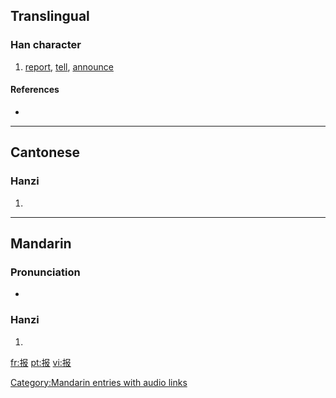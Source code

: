 {{see|報}}
==Translingual==
{{Han stroke|[[Image:报-order.gif]]}}

===Han character===
{{Han char|rn=64|rad=手|as=04|sn=7|four=|canj=手尸中水 (QSLE)}}

# [[report]], [[tell]], [[announce]]

====References====
* {{Han ref|kx=0422.121|hdz=31846.010|uh=62A5|ud=25253}}

----

==Cantonese==

===Hanzi===
{{yue-hanzi|jyut=|y=bou3}}

# {{defn|Cantonese}}

----

==Mandarin==

===Pronunciation===
*{{audio|zh-bào.ogg|audio}}

===Hanzi===
{{cmn-hanzi|tra=報|pin=[[bào]] ([[bao4]])|wg=pao<sup>4</sup>}}

# {{defn|Mandarin}}

[[Category:Mandarin entries with audio links]]

[[fr:报]]
[[pt:报]]
[[vi:报]]